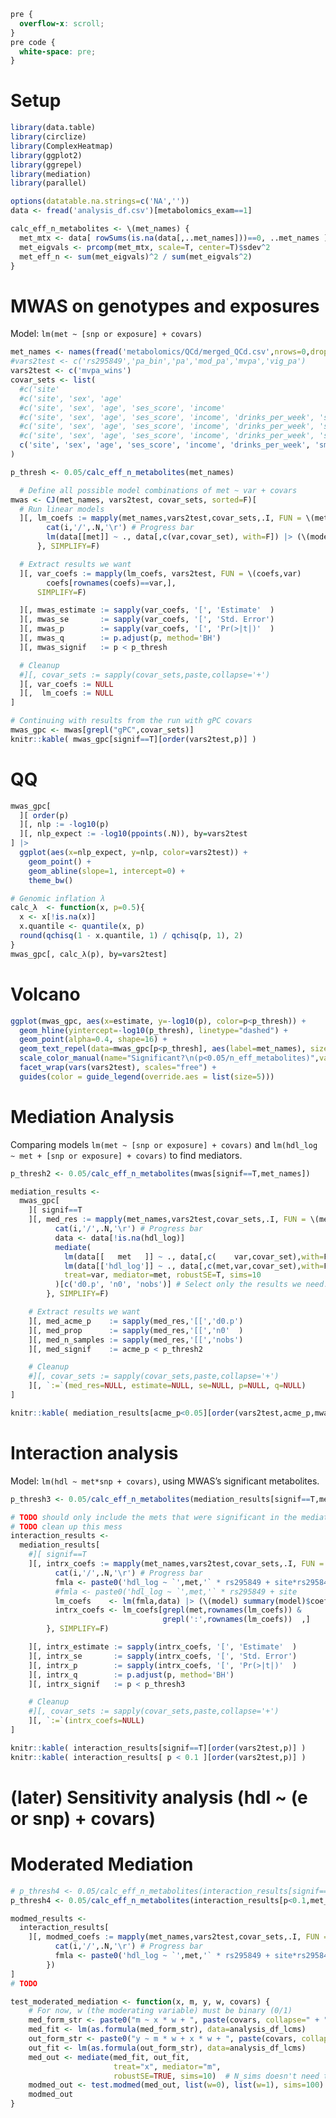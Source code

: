 ```css
pre {
  overflow-x: scroll;
}
pre code {
  white-space: pre;
}
```

# Setup
```r
library(data.table)
library(circlize)
library(ComplexHeatmap)
library(ggplot2)
library(ggrepel)
library(mediation)
library(parallel)

options(datatable.na.strings=c('NA',''))
data <- fread('analysis_df.csv')[metabolomics_exam==1]

calc_eff_n_metabolites <- \(met_names) {
  met_mtx <- data[ rowSums(is.na(data[,..met_names]))==0, ..met_names ] |> as.matrix(rownames=1) # Only samples with data for ALL metabolomics methods
  met_eigvals <- prcomp(met_mtx, scale=T, center=T)$sdev^2
  met_eff_n <- sum(met_eigvals)^2 / sum(met_eigvals^2)
}
```

# MWAS on genotypes and exposures
Model: `lm(met ~ [snp or exposure] + covars)`
```r
met_names <- names(fread('metabolomics/QCd/merged_QCd.csv',nrows=0,drop=1))
#vars2test <- c('rs295849','pa_bin','pa','mod_pa','mvpa','vig_pa')
vars2test <- c('mvpa_wins')
covar_sets <- list(
  #c('site'                                                                                                                           ),
  #c('site', 'sex', 'age'                                                                                                             ),
  #c('site', 'sex', 'age', 'ses_score', 'income'                                                                                      ),
  #c('site', 'sex', 'age', 'ses_score', 'income', 'drinks_per_week', 'smoking', 'ahei_score', 'dash_score'                            ),
  #c('site', 'sex', 'age', 'ses_score', 'income', 'drinks_per_week', 'smoking', 'ahei_score', 'dash_score', 'race'                    ),
  #c('site', 'sex', 'age', 'ses_score', 'income', 'drinks_per_week', 'smoking', 'ahei_score', 'dash_score', paste0('gPC', 1:5)        ),
  c('site', 'sex', 'age', 'ses_score', 'income', 'drinks_per_week', 'smoking', 'ahei_score', 'dash_score', paste0('gPC', 1:5), 'race')
)

p_thresh <- 0.05/calc_eff_n_metabolites(met_names)

  # Define all possible model combinations of met ~ var + covars
mwas <- CJ(met_names, vars2test, covar_sets, sorted=F)[
  # Run linear models
  ][, lm_coefs := mapply(met_names,vars2test,covar_sets,.I, FUN = \(met,var,covar_set,i) {
        cat(i,'/',.N,'\r') # Progress bar
        lm(data[[met]] ~ ., data[,c(var,covar_set), with=F]) |> (\(model) summary(model)$coefficients)()
      }, SIMPLIFY=F)

  # Extract results we want
  ][, var_coefs := mapply(lm_coefs, vars2test, FUN = \(coefs,var)
        coefs[rownames(coefs)==var,],
      SIMPLIFY=F)

  ][, mwas_estimate := sapply(var_coefs, '[', 'Estimate'  )
  ][, mwas_se       := sapply(var_coefs, '[', 'Std. Error')
  ][, mwas_p        := sapply(var_coefs, '[', 'Pr(>|t|)'  )
  ][, mwas_q        := p.adjust(p, method='BH')
  ][, mwas_signif   := p < p_thresh

  # Cleanup
  #][, covar_sets := sapply(covar_sets,paste,collapse='+')
  ][, var_coefs := NULL
  ][,  lm_coefs := NULL
]
```
```r
# Continuing with results from the run with gPC covars
mwas_gpc <- mwas[grepl("gPC",covar_sets)]
knitr::kable( mwas_gpc[signif==T][order(vars2test,p)] )
```

# QQ
```r
mwas_gpc[
  ][ order(p)
  ][, nlp := -log10(p)
  ][, nlp_expect := -log10(ppoints(.N)), by=vars2test
] |>
  ggplot(aes(x=nlp_expect, y=nlp, color=vars2test)) +
    geom_point() +
    geom_abline(slope=1, intercept=0) +
    theme_bw()

# Genomic inflation λ
calc_λ  <- function(x, p=0.5){
  x <- x[!is.na(x)]
  x.quantile <- quantile(x, p)
  round(qchisq(1 - x.quantile, 1) / qchisq(p, 1), 2)
}
mwas_gpc[, calc_λ(p), by=vars2test]
```

# Volcano
```r
ggplot(mwas_gpc, aes(x=estimate, y=-log10(p), color=p<p_thresh)) +
  geom_hline(yintercept=-log10(p_thresh), linetype="dashed") +
  geom_point(alpha=0.4, shape=16) +
  geom_text_repel(data=mwas_gpc[p<p_thresh], aes(label=met_names), size=3, show.legend=F) +
  scale_color_manual(name="Significant?\n(p<0.05/n_eff_metabolites)",values=c("FALSE"="black","TRUE"="red")) +
  facet_wrap(vars(vars2test), scales="free") +
  guides(color = guide_legend(override.aes = list(size=5)))
```



# Mediation Analysis
Comparing models `lm(met ~ [snp or exposure] + covars)` and `lm(hdl_log ~ met + [snp or exposure] + covars)` to find mediators.
```r
p_thresh2 <- 0.05/calc_eff_n_metabolites(mwas[signif==T,met_names])

mediation_results <-
  mwas_gpc[
    ][ signif==T
    ][, med_res := mapply(met_names,vars2test,covar_sets,.I, FUN = \(met,var,covar_set,i) {
          cat(i,'/',.N,'\r') # Progress bar
          data <- data[!is.na(hdl_log)]
          mediate(
            lm(data[[   met   ]] ~ ., data[,c(    var,covar_set),with=F]),
            lm(data[['hdl_log']] ~ ., data[,c(met,var,covar_set),with=F]),
            treat=var, mediator=met, robustSE=T, sims=10
          )[c('d0.p', 'n0', 'nobs')] # Select only the results we need. Otherwise eats up a lot of memory.
        }, SIMPLIFY=F)

    # Extract results we want
    ][, med_acme_p    := sapply(med_res,'[[','d0.p')
    ][, med_prop      := sapply(med_res,'[[','n0'  )
    ][, med_n_samples := sapply(med_res,'[[','nobs')
    ][, med_signif    := acme_p < p_thresh2

    # Cleanup
    #][, covar_sets := sapply(covar_sets,paste,collapse='+')
    ][, `:=`(med_res=NULL, estimate=NULL, se=NULL, p=NULL, q=NULL)
]
```
```r
knitr::kable( mediation_results[acme_p<0.05][order(vars2test,acme_p,mwas_p)] )
```



# Interaction analysis
Model: `lm(hdl ~ met*snp + covars)`, using MWAS's significant metabolites.
```r
p_thresh3 <- 0.05/calc_eff_n_metabolites(mediation_results[signif==T,met_names])

# TODO should only include the mets that were significant in the mediation analysis
# TODO clean up this mess
interaction_results <-
  mediation_results[
    #][ signif==T
    ][, intrx_coefs := mapply(met_names,vars2test,covar_sets,.I, FUN = \(met,var,covar_set,i) {
          cat(i,'/',.N,'\r') # Progress bar
          fmla <- paste0('hdl_log ~ `',met,'` * rs295849 + site*rs295849 + sex*rs295849 + age*rs295849 + ses_score*rs295849 + income*rs295849 + drinks_per_week*rs295849 + smoking*rs295849 + ahei_score*rs295849 + dash_score*rs295849 + gPC1*rs295849 + gPC2*rs295849 + gPC3*rs295849 + gPC4*rs295849 + gPC5*rs295849 + race*rs295849')
          #fmla <- paste0('hdl_log ~ `',met,'` * rs295849 + site          + sex          + age          + ses_score          + income          + drinks_per_week          + smoking          + ahei_score          + dash_score          + gPC1          + gPC2          + gPC3          + gPC4          + gPC5          + race'         )
          lm_coefs    <- lm(fmla,data) |> (\(model) summary(model)$coefficients)()
          intrx_coefs <- lm_coefs[grepl(met,rownames(lm_coefs)) &
                                  grepl(':',rownames(lm_coefs))  ,]
        }, SIMPLIFY=F)

    ][, intrx_estimate := sapply(intrx_coefs, '[', 'Estimate'  )
    ][, intrx_se       := sapply(intrx_coefs, '[', 'Std. Error')
    ][, intrx_p        := sapply(intrx_coefs, '[', 'Pr(>|t|)'  )
    ][, intrx_q        := p.adjust(p, method='BH')
    ][, intrx_signif   := p < p_thresh3

    # Cleanup
    #][, covar_sets := sapply(covar_sets,paste,collapse='+')
    ][, `:=`(intrx_coefs=NULL)
]
```
```r
knitr::kable( interaction_results[signif==T][order(vars2test,p)] )
knitr::kable( interaction_results[ p < 0.1 ][order(vars2test,p)] )
```


# (later) Sensitivity analysis (hdl ~ (e or snp) + covars)


# Moderated Mediation
```r
# p_thresh4 <- 0.05/calc_eff_n_metabolites(interaction_results[signif==T,met_names]) # No signif :(
p_thresh4 <- 0.05/calc_eff_n_metabolites(interaction_results[p<0.1,met_names])

modmed_results <- 
  interaction_results[
    ][, modmed_coefs := mapply(met_names,vars2test,covar_sets,.I, FUN = \(met,var,covar_set,i) {
          cat(i,'/',.N,'\r') # Progress bar
          fmla <- paste0('hdl_log ~ `',met,'` * rs295849 + site*rs295849 + sex*rs295849 + age*rs295849 + ses_score*rs295849 + income*rs295849 + drinks_per_week*rs295849 + smoking*rs295849 + ahei_score*rs295849 + dash_score*rs295849 + gPC1*rs295849 + gPC2*rs295849 + gPC3*rs295849 + gPC4*rs295849 + gPC5*rs295849 + race*rs295849')
        })
]
# TODO

test_moderated_mediation <- function(x, m, y, w, covars) {
    # For now, w (the moderating variable) must be binary (0/1)
    med_form_str <- paste0("m ~ x * w + ", paste(covars, collapse=" + "))
    med_fit <- lm(as.formula(med_form_str), data=analysis_df_lcms)
    out_form_str <- paste0("y ~ m * w + x * w + ", paste(covars, collapse=" + "))
    out_fit <- lm(as.formula(out_form_str), data=analysis_df_lcms)
    med_out <- mediate(med_fit, out_fit, 
                       treat="x", mediator="m",
                       robustSE=TRUE, sims=10)  # N_sims doesn't need to be high for this step
    modmed_out <- test.modmed(med_out, list(w=0), list(w=1), sims=100)
    modmed_out
}
```

